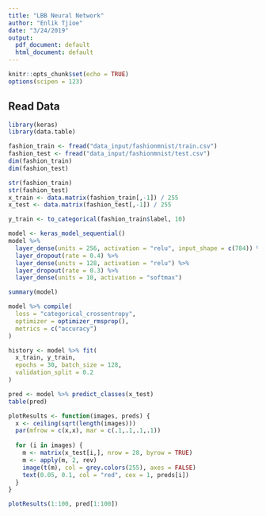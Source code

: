```yaml
---
title: "LBB Neural Network"
author: "Enlik Tjioe"
date: "3/24/2019"
output:
  pdf_document: default
  html_document: default
---
```


```r
knitr::opts_chunk$set(echo = TRUE)
options(scipen = 123)
```


## Read Data
```r
library(keras)
library(data.table)

fashion_train <- fread("data_input/fashionmnist/train.csv")
fashion_test <- fread("data_input/fashionmnist/test.csv")
dim(fashion_train)
dim(fashion_test)
```

```r
str(fashion_train)
str(fashion_test)
x_train <- data.matrix(fashion_train[,-1]) / 255
x_test <- data.matrix(fashion_test[,-1]) / 255
```

```r
y_train <- to_categorical(fashion_train$label, 10)
```

```r
model <- keras_model_sequential()
model %>% 
  layer_dense(units = 256, activation = "relu", input_shape = c(784)) %>% 
  layer_dropout(rate = 0.4) %>% 
  layer_dense(units = 128, activation = "relu") %>% 
  layer_dropout(rate = 0.3) %>% 
  layer_dense(units = 10, activation = "softmax")

summary(model)
```

```r
model %>% compile(
  loss = "categorical_crossentropy",
  optimizer = optimizer_rmsprop(),
  metrics = c("accuracy")
)
```

```r
history <- model %>% fit(
  x_train, y_train,
  epochs = 30, batch_size = 128,
  validation_split = 0.2
)
```

```r
pred <- model %>% predict_classes(x_test)
table(pred)
```

```r
plotResults <- function(images, preds) {
  x <- ceiling(sqrt(length(images)))
  par(mfrow = c(x,x), mar = c(.1,.1,.1,.1))
  
  for (i in images) {
    m <- matrix(x_test[i,], nrow = 28, byrow = TRUE)
    m <- apply(m, 2, rev)
    image(t(m), col = grey.colors(255), axes = FALSE)
    text(0.05, 0.1, col = "red", cex = 1, preds[i])
  }
}
```

```r
plotResults(1:100, pred[1:100])
```

